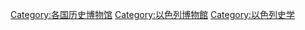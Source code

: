 [[Category:各国历史博物馆|Category:各国历史博物馆]]
[[Category:以色列博物館|Category:以色列博物館]]
[[Category:以色列史学|Category:以色列史学]]